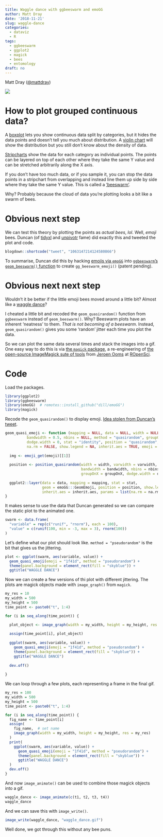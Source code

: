 ```yaml
---
title: Waggle dance with ggbeeswarm and emoGG
author: Matt Dray
date: '2018-11-21'
slug: waggle-dance
categories:
  - dataviz
  - R
tags:
  - ggbeeswarm
  - ggplot2
  - magick
  - bees
  - entomology
draft: no
---
```


Matt Dray ([\@mattdray](https://www.twitter.com/mattdray))

![](https://media.giphy.com/media/3o6nUNAsHzitru2Aw0/giphy.gif)

# How to plot grouped continuous data?

A [boxplot](https://en.wikipedia.org/wiki/Box_plot) lets you show continuous data split by categories, but it hides the data points and doesn't tell you much about distribution. A [violin chart](https://en.wikipedia.org/wiki/Violin_plot) will show the distribution but you still don't know about the density of data.

[Stripcharts](https://www.datamentor.io/r-programming/strip-chart/) show the data for each category as individual points. The points can be layered on top of each other where they take the same Y value and can be stretched arbitrarily along the X axis.

If you don't have too much data, or if you sample it, you can stop the data points in a stripchart from overlapping and instead line them up side by side where they take the same Y value. This is called a ['beeswarm'](http://www.cbs.dtu.dk/~eklund/beeswarm/).

Why? Probably because the cloud of data you're plotting looks a bit like a swarm of bees.

# Obvious next step

We can test this theory by plotting the points as *actual bees*, *lol*. Well, *emoji* bees. Duncan (of [tidyxl](https://nacnudus.github.io/tidyxl/) and [unpivotr](https://nacnudus.github.io/unpivotr/) fame) did exactly this and tweeted the plot and code.

```r
blogdown::shortcode("tweet", "1063147214124580866")
```

To summarise, Duncan did this by hacking [emojis via `emoGG`](https://github.com/dill/emoGG) into [`ggbeeswarm`'s `geom_beeswarm()` function](https://github.com/eclarke/ggbeeswarm) to create `gg_beeswarm_emoji()` (patent pending).

# Obvious next next step

Wouldn't it be better if the little emoji bees moved around a little bit? Almost like a [waggle dance](https://en.wikipedia.org/wiki/Waggle_dance)?

I cheated a little bit and recoded the `geom_quasirandom()` function from `ggbeeswarm` instead of `geom_beeswarm()`. Why? Beeswarm plots have an inherent 'neatness' to them. *That is not becoming of a beeswarm*. Instead, `geom_quasirandom()` gives you some 'random' jitter each time you plot the data. 

So we can plot the same data several times and stack the images into a gif. One easy way to do this is via [the `magick` package](https://cran.r-project.org/web/packages/magick/vignettes/intro.html), a re-engineering of [the open-source ImageMagick sute of tools](https://www.imagemagick.org/script/index.php) from [Jeroen Ooms](https://twitter.com/opencpu) at [ROpenSci](https://ropensci.org/).

# Code

Load the packages.

```r
library(ggplot2)
library(ggbeeswarm)
library(emoGG)  # remotes::install_github("dill/emoGG")
library(magick)
```

Recode the `geom_quasirandom()` to display emoji. [Idea stolen from Duncan's tweet](https://twitter.com/nacnudus/status/1063147214124580866).

```r
geom_quasi_emoji <- function (mapping = NULL, data = NULL, width = NULL, varwidth = FALSE, 
          bandwidth = 0.5, nbins = NULL, method = "quasirandom", groupOnX = NULL, 
          dodge.width = 0, stat = "identity", position = "quasirandom", 
          na.rm = FALSE, show.legend = NA, inherit.aes = TRUE, emoji = "1f4l1d", ...) {
  
  img <- emoji_get(emoji)[[1]]
  
  position <- position_quasirandom(width = width, varwidth = varwidth, 
                                   bandwidth = bandwidth, nbins = nbins, method = method, 
                                   groupOnX = groupOnX, dodge.width = dodge.width)
  
  ggplot2::layer(data = data, mapping = mapping, stat = stat, 
                 geom = emoGG:::GeomEmoji, position = position, show.legend = show.legend, 
                 inherit.aes = inherit.aes, params = list(na.rm = na.rm, img = img, ...))
}
```

It makes sense to use the data that Duncan generated so we can compare the static plot to the animated one.

```r
swarm <- data.frame(
  "variable" = rep(c("runif", "rnorm"), each = 100),
  "value" = c(runif(100, min = -3, max = 3), rnorm(100))
)
```

Let's define what our plot should look like. `method = "pseudorandom"` is the bit that gives us the jittering.

```r
plot <- ggplot(swarm, aes(variable, value)) +
  geom_quasi_emoji(emoji = "1f41d", method = "pseudorandom") +
  theme(panel.background = element_rect(fill = "skyblue")) +
  ggtitle("WAGGLE DANCE")
```

Now we can create a few versions of thi plot with different jittering. The plots are magick objects made with `image_graph()` from `magick`.

```r
my_res = 10
my_width = 500
my_height = 500
time_point <- paste0("t", 1:4)

for (i in seq_along(time_point)) {

  plot_object <- image_graph(width = my_width, height = my_height, res = my_res)
  
  assign(time_point[i], plot_object)
  
  ggplot(swarm, aes(variable, value)) +
    geom_quasi_emoji(emoji = "1f41d", method = "pseudorandom") +
    theme(panel.background = element_rect(fill = "skyblue")) +
    ggtitle("WAGGLE DANCE")
  
  dev.off()
  
}
```

We can loop through a few plots, each representing a frame in the final gif. 

```r
my_res = 100
my_width = 500
my_height = 500
time_point <- paste0("t", 1:4)

for (i in seq_along(time_point)) {
  fig_name <- time_point[i]
  assign(
    fig_name,  # set name
    image_graph(width = my_width, height = my_height, res = my_res)
  )
  print(
    ggplot(swarm, aes(variable, value)) +
      geom_quasi_emoji(emoji = "1f41d", method = "pseudorandom") +
      theme(panel.background = element_rect(fill = "skyblue")) +
      ggtitle("WAGGLE DANCE")
  )
  dev.off()
}
```

And now `image_animate()` can be used to combine those magick objects into a gif.

```r
waggle_dance <- image_animate(c(t1, t2, t3, t4))
waggle_dance
```

And we can save this with `image_write()`.

```r
image_write(waggle_dance, "waggle_dance.gif")
```

Well done, we got through this without any bee puns.